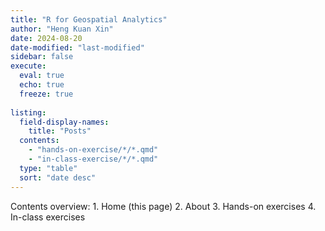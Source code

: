 ```yaml
---
title: "R for Geospatial Analytics"
author: "Heng Kuan Xin"
date: 2024-08-20
date-modified: "last-modified"
sidebar: false
execute: 
  eval: true
  echo: true
  freeze: true
  
listing:
  field-display-names:
    title: "Posts"
  contents:
    - "hands-on-exercise/*/*.qmd"
    - "in-class-exercise/*/*.qmd"
  type: "table"
  sort: "date desc"
---
```


Contents overview:
1.  Home (this page)
2.  About
3.  Hands-on exercises
4.  In-class exercises
